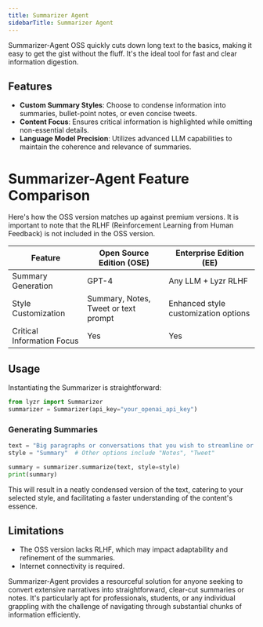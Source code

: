 ```yaml
---
title: Summarizer Agent
sidebarTitle: Summarizer Agent
---
```


Summarizer-Agent OSS quickly cuts down long text to the basics, making it easy to get the gist without the fluff. It's the ideal tool for fast and clear information digestion.

## Features

- **Custom Summary Styles**: Choose to condense information into summaries, bullet-point notes, or even concise tweets.
- **Content Focus**: Ensures critical information is highlighted while omitting non-essential details.
- **Language Model Precision**: Utilizes advanced LLM capabilities to maintain the coherence and relevance of summaries.

# Summarizer-Agent Feature Comparison

Here's how the OSS version matches up against premium versions. It is important to note that the RLHF (Reinforcement Learning from Human Feedback) is not included in the OSS version. 

| Feature             | Open Source Edition (OSE)            | Enterprise Edition (EE)              |
| ------------------- | ------------------------------------ | ------------------------------------ |
| Summary Generation  | GPT-4                       | Any LLM + Lyzr RLHF                |
| Style Customization | Summary, Notes, Tweet or text prompt  | Enhanced style customization options |
| Critical Information Focus | Yes                            | Yes                                  |

## Usage

Instantiating the Summarizer is straightforward:

```python
from lyzr import Summarizer
summarizer = Summarizer(api_key="your_openai_api_key")
```

### Generating Summaries

```python
text = "Big paragraphs or conversations that you wish to streamline or shorten"
style = "Summary"  # Other options include "Notes", "Tweet"

summary = summarizer.summarize(text, style=style)
print(summary)
```

This will result in a neatly condensed version of the text, catering to your selected style, and facilitating a faster understanding of the content's essence.

## Limitations

- The OSS version lacks RLHF, which may impact adaptability and refinement of the summaries.
- Internet connectivity is required.

Summarizer-Agent provides a resourceful solution for anyone seeking to convert extensive narratives into straightforward, clear-cut summaries or notes. It's particularly apt for professionals, students, or any individual grappling with the challenge of navigating through substantial chunks of information efficiently.